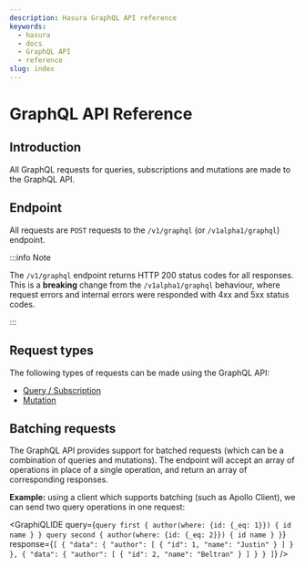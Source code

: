 ```yaml
---
description: Hasura GraphQL API reference
keywords:
  - hasura
  - docs
  - GraphQL API
  - reference
slug: index
---
```



# GraphQL API Reference

## Introduction

All GraphQL requests for queries, subscriptions and mutations are made
to the GraphQL API.

## Endpoint

All requests are `POST` requests to the `/v1/graphql` (or
`/v1alpha1/graphql`) endpoint.

:::info Note

The `/v1/graphql` endpoint returns HTTP 200 status codes for all
responses. This is a **breaking** change from the `/v1alpha1/graphql`
behaviour, where request errors and internal errors were responded with
4xx and 5xx status codes.

:::

## Request types

The following types of requests can be made using the GraphQL API:

- [Query / Subscription](/graphql/core/api-reference/graphql-api/query.mdx ) 
- [Mutation](/graphql/core/api-reference/graphql-api/mutation.mdx)


## Batching requests

The GraphQL API provides support for batched requests (which can be a
combination of queries and mutations). The endpoint will accept an array
of operations in place of a single operation, and return an array of
corresponding responses.

**Example:** using a client which supports batching (such as Apollo
Client), we can send two query operations in one request:

<GraphiQLIDE
  query={`query first {
  author(where: {id: {_eq: 1}}) {
    id
    name
  }
}
query second {
  author(where: {id: {_eq: 2}}) {
    id
    name
  }
}`}
response={`[
  {
    "data": {
      "author": [
        {
          "id": 1,
          "name": "Justin"
        }
      ]
    }
  },
  {
    "data": {
      "author": [
        {
          "id": 2,
          "name": "Beltran"
        }
      ]
    }
  }
]`}
/>